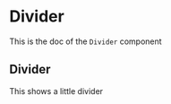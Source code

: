 <!--- Divider.stories.mdx --->


<Meta
  title="Design System/Molecules/Divider"
  component={Divider}
/>

# Divider

This is the doc of the `Divider` component

## Divider

This shows a little divider

<Canvas>
  <Story name="base">
    <Box padding={8}>
      <Divider />
    </Box>
  </Story>
</Canvas>
